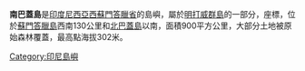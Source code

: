 {{Infobox islands
|name = 南巴蓋島
|image name =
|image caption =
|locator map = Mentawai Islands Topography.png
|native name = 
|native name link =
|location = [[東南亞|東南亞]]
|coordinates= {{coord|3|00|S|100|20|E|display=inline,title|type:isle}}
|archipelago = [[明打威群島|明打威群島]]
|total islands = 
|major islands = 
|area = 
|highest mount =
|elevation =
|country = {{INA}}
|country admin divisions title = 省
|country admin divisions = [[西蘇門答臘省|西蘇門答臘省]]
|country admin divisions title 1 = 
|country admin divisions 1 = 
|country largest city =
|country largest city population = 
|population =
|population as of =
|density =
|ethnic groups =
}}

'''南巴蓋島'''是[[印度尼西亞|印度尼西亞]][[西蘇門答臘省|西蘇門答臘省]]的島嶼，屬於[[明打威群島|明打威群島]]的一部分，座標{{Coord|3|0|S|100|20|E}}，位於[[蘇門答臘島|蘇門答臘島]]西南130公里和[[北巴蓋島|北巴蓋島]]以南，面積900平方公里，大部分土地被原始森林覆蓋，最高點海拔302米。

[[Category:印尼島嶼|Category:印尼島嶼]]

{{Indonesia-stub}}